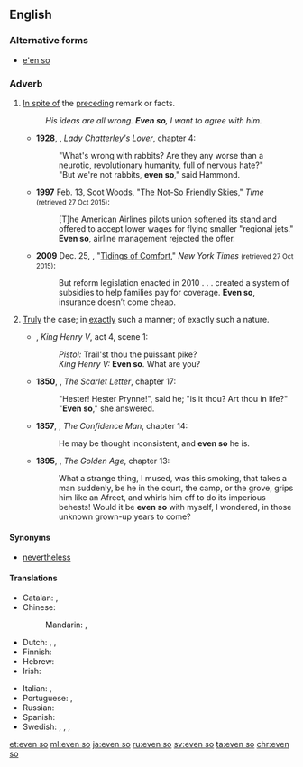==English==

===Alternative forms===
* [[e'en so]]

===Adverb===
{{en-adv|-}}

# [[in spite of|In spite of]] the [[precede|preceding]] remark or facts.
#: ''His ideas are all wrong. '''Even so''', I want to agree with him.''
#* '''1928''', {{w|D. H. Lawrence}}, ''Lady Chatterley's Lover'', chapter 4:
#*: "What's wrong with rabbits? Are they any worse than a neurotic, revolutionary humanity, full of nervous hate?"
#*: "But we're not rabbits, '''even so'''," said Hammond.
#* '''1997''' Feb. 13, Scot Woods, "[http://content.time.com/time/nation/article/0,8599,7666,00.html The Not-So Friendly Skies]," ''Time'' <small>(retrieved 27 Oct 2015)</small>:
#*: [T]he American Airlines pilots union softened its stand and offered to accept lower wages for flying smaller "regional jets." '''Even so''', airline management rejected the offer.
#* '''2009''' Dec. 25, {{w|Paul Krugman}}, "[http://www.nytimes.com/2009/12/25/opinion/25krugman.html Tidings of Comfort]," ''New York Times'' <small>(retrieved 27 Oct 2015)</small>:
#*: But reform legislation enacted in 2010 . . . created a system of subsidies to help families pay for coverage. '''Even so''', insurance doesn’t come cheap.
# {{label|en|archaic}} [[truly|Truly]] the case; in [[exactly]] such a manner; of exactly such a nature.
#* {{circa|1598}} {{w|William Shakespeare}}, ''King Henry V'', act 4, scene 1:
#*: ''Pistol:'' Trail'st thou the puissant pike?
#*: ''King Henry V:'' '''Even so'''. What are you?
#* '''1850''', {{w|Nathaniel Hawthorne}}, ''The Scarlet Letter'', chapter 17:
#*: "Hester! Hester Prynne!", said he; "is it thou? Art thou in life?"
#*: "'''Even so'''," she answered.
#* '''1857''', {{w|Herman Melville}}, ''The Confidence Man'', chapter 14:
#*: He may be thought inconsistent, and '''even so''' he is.
#* '''1895''', {{w|Kenneth Grahame}}, ''The Golden Age'', chapter 13:
#*: What a strange thing, I mused, was this smoking, that takes a man suddenly, be he in the court, the camp, or the grove, grips him like an Afreet, and whirls him off to do its imperious behests! Would it be '''even so''' with myself, I wondered, in those unknown grown-up years to come?

====Synonyms====
* {{sense|in spite of the preceding remark or facts}} [[nevertheless]]

====Translations====
{{trans-top|in spite of the preceding remark or facts}}
* Catalan: {{t|ca|tot i així}}, {{t|ca|tot i això}}
* Chinese:
*: Mandarin: {{t|cmn|即使這樣|sc=Hani}}, {{t|cmn|即使这样|tr=jíshǐ zhèyàng|sc=Hani}}
* Dutch: {{t+|nl|desondanks}}, {{t|nl|zelfs dan}}, {{t+|nl|toch}}
* Finnish: {{t|fi|siitä huolimatta}}
* Hebrew: {{t|he|בְּכָל זֹאת|tr=bekhol zot|sc=Hebr}}
* Irish: {{t|ga|mar sin féin}}
{{trans-mid}}
* Italian: {{t+|it|tuttavia}}, {{t|it|ciononostante}}
* Portuguese: {{t+|pt|ainda assim}}, {{t|pt|mesmo assim}}
* Russian: {{t|ru|несмотря́ на э́то}}
* Spanish: {{t|es|aún así}}
* Swedish: {{t+|sv|likväl}}, {{t+|sv|ändå}}, {{t+|sv|i alla fall}}, {{t|sv|trots det}}
{{trans-bottom}}

[[et:even so]]
[[ml:even so]]
[[ja:even so]]
[[ru:even so]]
[[sv:even so]]
[[ta:even so]]
[[chr:even so]]